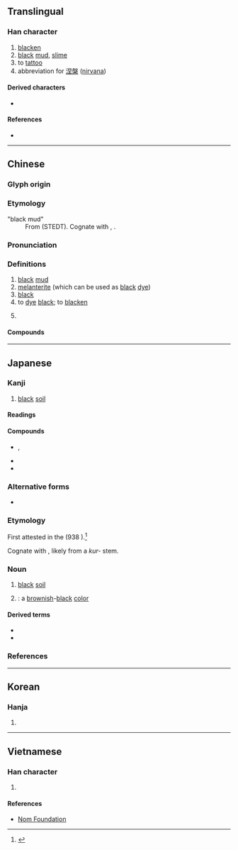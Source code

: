 {{also|㘿}}
{{character info/new}}
{{character info|0x2F905}}
==Translingual==

===Han character===
{{Han char|rn=85|rad=水|as=07|sn=10|four=36114|canj=EAG|ids=⿰氵圼}}

# [[blacken]]
# [[black]] [[mud]], [[slime]]
# to [[tattoo]]
# abbreviation for [[涅槃]] ([[nirvana]])

====Derived characters====
* {{l|mul|[[篞]], [[𦶄]], [[𡮛]], [[𢟗]], [[𦄇]], [[𣻾]]}}

====References====
* {{Han ref|kx=0626.030|dkj=17521|dj=1027.120|hdz=31623.020|uh=6D85|ud=28037|bh=AF49|bd=44873}}

----

==Chinese==
{{zh-forms}}

===Glyph origin===
{{Han etym}}

===Etymology===
; "black mud"
: From {{inh|zh|sit-pro|*s-nyak||filth(y); excrement}} (STEDT). Cognate with {{cog|bo|'''སྙིགས'''་པ||impure sediment}}, {{cog|my|ညစ်||dirty; filthy}}.
{{rfe|zh|Related to {{och-l|泥}}? {{zh-ref|Schuessler (2007)}} suggests no, STEDT suggests yes.}}

===Pronunciation===
{{zh-pron
|m=niè
|c=nip6
|mn=liap
|mn-t=niab4
|w=5nyiq
|mc=y
|oc=y
|cat=
}}

===Definitions===
{{zh-hanzi}}

# [[black]] [[mud]]
# [[melanterite]] (which can be used as [[black]] [[dye]])
# [[black]]
# to [[dye]] [[black]]; to [[blacken]]
#: {{zh-x|不 曰 白 乎，涅 而 不 緇。|Is it not said, that, if a thing be really white, it may be '''steeped in a dark fluid''' without being made black?|CL|ref=Analects}}
# {{zh-abbrev|涅槃|''([[Buddhism]])'' [[nirvana]]}}

====Compounds====
{{zh-der|密涅瓦|涅而不緇|涅白|涅齒|涅面|涅槃罪度|涅字|涅槃|涅槃經|涅伏}}

----

==Japanese==

===Kanji===
{{ja-kanji|grade=|rs=水07}}

# [[black]] [[soil]]

====Readings====
{{ja-readings
|goon=ねち
|kanon=でつ, ねつ
|kanyoon=ね
|kun=くり-, そ-める
}}

====Compounds====
* {{ja-r|涅歯|でっし}}, {{ja-r|涅歯|ねっし|[[black]] [[dye]] for [[teeth]]}}
* {{ja-r|涅槃|ねはん|[[nirvana]]}}
* {{ja-r|規尼涅|キニーネ|[[quinine]]}}

===Alternative forms===
{{ja-kanjitab|くり|yomi=k}}
* {{ja-l|皂}}

===Etymology===
First attested in the ''{{w|Wamyō Ruijushō}}'' (938 {{CE}}).<ref>{{R:Daijirin}}</ref>

Cognate with {{m|ja|黒|tr=kuro||[[black]]}}, likely from a ''kur-'' stem.

===Noun===
{{ja-noun|くり}}

# [[black]] [[soil]] {{gl|used for [[dye]]s}}
# {{short for|ja|涅色|tr=kuriiro|nodot=1|sort=くり}}: a [[brown]]ish-[[black]] [[color]]

====Derived terms====
* {{ja-r|涅色|くり.いろ|[[brown]]ish-[[black]]}}
* {{ja-r|厨|くりや|[[kitchen]]}}

===References===
<references/>
----

==Korean==

===Hanja===
{{ko-hanja|hangeul=[[녈]]>[[열]], [[날]]|eumhun=|rv=nyeol>yeol, nal|mr=nyŏl>yŏl, nal|y=nyel>yel, nal}}

# {{rfdef|ko|sort=水07}}

----

==Vietnamese==

===Han character===
{{vi-hantu|rs=水07|[[nết]], [[nạt]], [[nét]], [[nhít]], [[nít]], [[niết]], [[nớt]], [[nức]], [[nát]]}}

# {{rfdef|vi|sort=水07}}

====References====
* [http://nomfoundation.org/common/nom_details.php?codepoint=6D85 Nom Foundation]